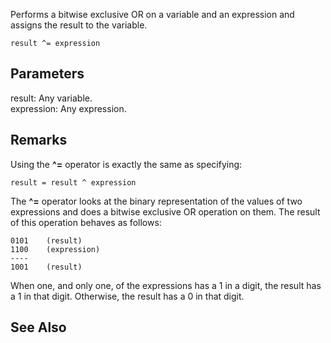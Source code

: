 Performs a bitwise exclusive OR on a variable and an expression and assigns the result to the variable.

 result ^= expression

==Parameters==
; result: Any variable.
; expression: Any expression.

==Remarks==
Using the '''^=''' operator is exactly the same as specifying:

 result = result ^ expression
The '''^=''' operator looks at the binary representation of the values of two expressions and does a bitwise exclusive OR operation on them. The result of this operation behaves as follows:

 0101    (result)
 1100    (expression)
 ----
 1001    (result)
When one, and only one, of the expressions has a 1 in a digit, the result has a 1 in that digit. Otherwise, the result has a 0 in that digit.


==See Also==

              

              

              

